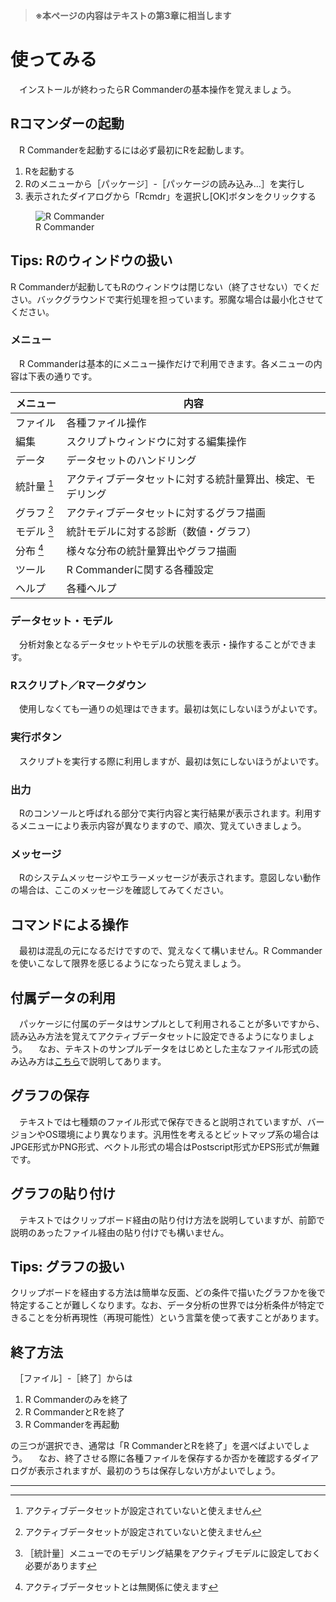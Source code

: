 > **※本ページの内容はテキストの第3章に相当します**

# 使ってみる
　インストールが終わったらR Commanderの基本操作を覚えましょう。

## Rコマンダーの起動
　R Commanderを起動するには必ず最初にRを起動します。

1. Rを起動する
1. Rのメニューから［パッケージ］-［パッケージの読み込み…］を実行し
1. 表示されたダイアログから「Rcmdr」を選択し[OK]ボタンをクリックする

![R Commander](./fig/00-35.LoadedRcmdr.png)


:::{.callout-tip}
## Tips: Rのウィンドウの扱い
R Commanderが起動してもRのウィンドウは閉じない（終了させない）でください。バックグラウンドで実行処理を担っています。邪魔な場合は最小化させてください。
:::



### メニュー
　R Commanderは基本的にメニュー操作だけで利用できます。各メニューの内容は下表の通りです。

メニュー    | 内容
------------|------------------------------------------------------------
ファイル    | 各種ファイル操作
編集        | スクリプトウィンドウに対する編集操作
データ      | データセットのハンドリング
統計量 [^1] | アクティブデータセットに対する統計量算出、検定、モデリング
グラフ [^1] | アクティブデータセットに対するグラフ描画
モデル [^2] | 統計モデルに対する診断（数値・グラフ）
分布 [^3]   | 様々な分布の統計量算出やグラフ描画
ツール      | R Commanderに関する各種設定
ヘルプ      | 各種ヘルプ


[^1]: アクティブデータセットが設定されていないと使えません
[^2]: ［統計量］メニューでのモデリング結果をアクティブモデルに設定しておく必要があります
[^3]: アクティブデータセットとは無関係に使えます


### データセット・モデル
　分析対象となるデータセットやモデルの状態を表示・操作することができます。

### Rスクリプト／Rマークダウン
　使用しなくても一通りの処理はできます。最初は気にしないほうがよいです。

### 実行ボタン
　スクリプトを実行する際に利用しますが、最初は気にしないほうがよいです。

### 出力
　Rのコンソールと呼ばれる部分で実行内容と実行結果が表示されます。利用するメニューにより表示内容が異なりますので、順次、覚えていきましょう。

### メッセージ
　Rのシステムメッセージやエラーメッセージが表示されます。意図しない動作の場合は、ここのメッセージを確認してみてください。



## コマンドによる操作
　最初は混乱の元になるだけですので、覚えなくて構いません。R Commanderを使いこなして限界を感じるようになったら覚えましょう。



## 付属データの利用
　パッケージに付属のデータはサンプルとして利用されることが多いですから、読み込み方法を覚えてアクティブデータセットに設定できるようになりましょう。
　なお、テキストのサンプルデータをはじめとした主なファイル形式の読み込み方は[こちら](https://k-metrics.github.io/DAWS2023/dataset.html#%E3%83%87%E3%83%BC%E3%82%BF%E3%82%BB%E3%83%83%E3%83%88%E3%82%92%E8%AA%AD%E3%81%BF%E8%BE%BC%E3%82%80)で説明してあります。



## グラフの保存
　テキストでは七種類のファイル形式で保存できると説明されていますが、バージョンやOS環境により異なります。汎用性を考えるとビットマップ系の場合はJPGE形式かPNG形式、ベクトル形式の場合はPostscript形式かEPS形式が無難です。



## グラフの貼り付け
　テキストではクリップボード経由の貼り付け方法を説明していますが、前節で説明のあったファイル経由の貼り付けでも構いません。

:::{.callout-tip}
## Tips: グラフの扱い
クリップボードを経由する方法は簡単な反面、どの条件で描いたグラフかを後で特定することが難しくなります。なお、データ分析の世界では分析条件が特定できることを分析再現性（再現可能性）という言葉を使って表すことがあります。
:::



## 終了方法
　［ファイル］-［終了］からは

1. R Commanderのみを終了
1. R CommanderとRを終了
1. R Commanderを再起動

の三つが選択でき、通常は「R CommanderとRを終了」を選べばよいでしょう。
　なお、終了させる際に各種ファイルを保存するか否かを確認するダイアログが表示されますが、最初のうちは保存しない方がよいでしょう。



---
